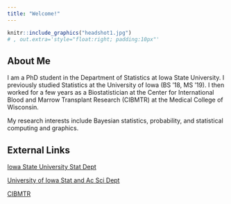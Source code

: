 ```yaml
---
title: "Welcome!"
---
```



```r
knitr::include_graphics("headshot1.jpg")
# , out.extra='style="float:right; padding:10px"'
```


<!-- <br> -->

## About Me

I am a PhD student in the Department of Statistics at Iowa State University. I previously studied Statistics at the University of Iowa (BS '18, MS '19). I then worked for a few years as a Biostatistician at the Center for International Blood and Marrow Transplant Research (CIBMTR) at the Medical College of Wisconsin.

My research interests include Bayesian statistics, probability, and statistical computing and graphics.



## External Links


[Iowa State University Stat Dept](https://www.stat.iastate.edu/) 

[University of Iowa Stat and Ac Sci Dept](https://stat.uiowa.edu/)

[CIBMTR](https://www.cibmtr.org/Pages/index.aspx) 


